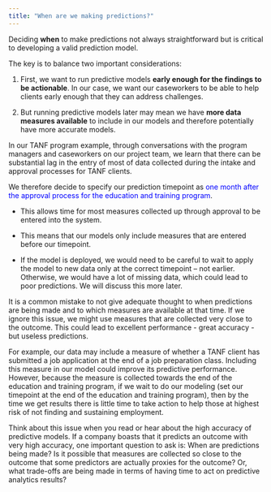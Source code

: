 ```yaml
---
title: "When are we making predictions?"
---
```


Deciding **when** to make predictions not always straightforward but is critical to developing a valid prediction model.

The key is to balance two important considerations:

1.  First, we want to run predictive models **early enough for the findings to be actionable**. In our case, we want our caseworkers to be able to help clients early enough that they can address challenges.

2.  But running predictive models later may mean we have **more data measures available** to include in our models and therefore potentially have more accurate models.

In our TANF program example, through conversations with the program managers and caseworkers on our project team, we learn that there can be substantial lag in the entry of most of data collected during the intake and approval processes for TANF clients.

We therefore decide to specify our prediction timepoint as [one month after the approval process for the education and training program]{style="color:blue"}.

-   This allows time for most measures collected up through approval to be entered into the system.

-   This means that our models only include measures that are entered before our timepoint.

-   If the model is deployed, we would need to be careful to wait to apply the model to new data only at the correct timepoint -- not earlier. Otherwise, we would have a lot of missing data, which could lead to poor predictions. We will discuss this more later.

It is a common mistake to not give adequate thought to when predictions are being made and to which measures are available at that time. If we ignore this issue, we might use measures that are collected very close to the outcome. This could lead to excellent performance - great accuracy - but useless predictions.

For example, our data may include a measure of whether a TANF client has submitted a job application at the end of a job preparation class. Including this measure in our model could improve its predictive performance. However, because the measure is collected towards the end of the education and training program, if we wait to do our modeling (set our timepoint at the end of the education and training program), then by the time we get results there is little time to take action to help those at highest risk of not finding and sustaining employment.

Think about this issue when you read or hear about the high accuracy of predictive models. If a company boasts that it predicts an outcome with very high accuracy, one important question to ask is: When are predictions being made? Is it possible that measures are collected so close to the outcome that some predictors are actually proxies for the outcome? Or, what trade-offs are being made in terms of having time to act on predictive analytics results?
